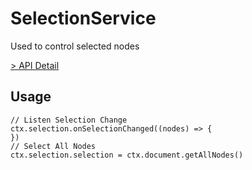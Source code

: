 # SelectionService

Used to control selected nodes

[> API Detail](https://coze-dev.github.io/flowgram.ai/auto-docs/core/classes/SelectionService.html)

## Usage
```tsx pure
// Listen Selection Change
ctx.selection.onSelectionChanged((nodes) => {
})
// Select All Nodes
ctx.selection.selection = ctx.document.getAllNodes()
```
